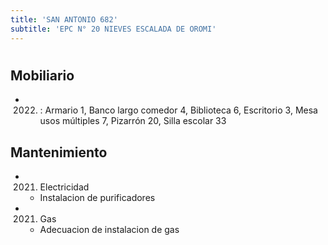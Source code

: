```yaml
---
title: 'SAN ANTONIO 682'
subtitle: 'EPC N° 20 NIEVES ESCALADA DE OROMI'
---
```


#


## Mobiliario

*  (2022) : Armario 1, Banco largo comedor 4, Biblioteca 6, Escritorio 3, Mesa usos múltiples 7, Pizarrón 20, Silla escolar 33 





## Mantenimiento

*  (2021) Electricidad 
    + Instalacion de purificadores

*  (2021) Gas 
    + Adecuacion de instalacion de gas



